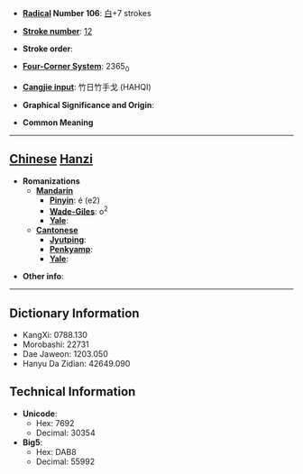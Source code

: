 * '''[[Wiktionary:Chinese radical index| Radical]] Number 106''': [[Wiktionary:Chinese radical index 白|白]]+7 strokes

* '''[[Wiktionary:Chinese total strokes index|Stroke number]]''': [[Wiktionary:Chinese total strokes index 12|12]]

* '''Stroke order''': 

* '''[[Wiktionary:Chinese four corner index|Four-Corner System]]''': 2365<sub>0</sub>

* '''[[Wiktionary:Chinese Cangjie index|Cangjie input]]''': 竹日竹手戈 (HAHQI)

* '''Graphical Significance and Origin''': 

* '''Common Meaning'''

----

== [[Chinese]] [[Hanzi]] ==

* '''Romanizations'''
** '''[[Mandarin]]'''
*** '''[[Pinyin]]''': é (e2)
*** '''[[Wade-Giles]]''': o<sup>2</sup>
*** '''[[Yale]]''': 
** '''[[Cantonese]]'''
*** '''[[Jyutping]]''':
*** '''[[Penkyamp]]''': 
*** '''[[Yale]]''': 

* '''Other info''': 

----

== Dictionary Information ==

* KangXi: 0788.130
* Morobashi: 22731
* Dae Jaweon: 1203.050
* Hanyu Da Zidian: 42649.090

== Technical Information ==

* '''Unicode''':
** Hex: 7692
** Decimal: 30354
* '''Big5''':
** Hex: DAB8
** Decimal: 55992